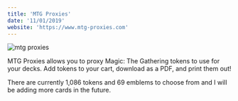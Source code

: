```yaml
---
title: 'MTG Proxies'
date: '11/01/2019'
website: 'https://www.mtg-proxies.com'
---
```


![mtg proxies](/src/uploads/mtg-proxies.jpg)

MTG Proxies allows you to proxy Magic: The Gathering tokens to use for your decks. Add tokens to your cart, download as a PDF, and print them out!	

There are currently 1,086 tokens and 69 emblems to choose from and I will be adding more cards in the future.